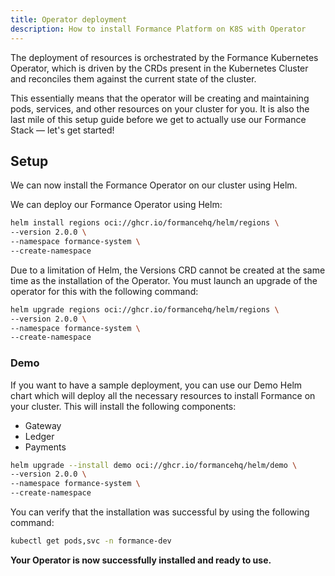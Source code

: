 ```yaml
---
title: Operator deployment
description: How to install Formance Platform on K8S with Operator
---
```


The deployment of resources is orchestrated by the Formance Kubernetes Operator, which is driven by the CRDs present in the Kubernetes Cluster and reconciles them against the current state of the cluster.

This essentially means that the operator will be creating and maintaining pods, services, and other resources on your cluster for you. It is also the last mile of this setup guide before we get to actually use our Formance Stack — let's get started!

## Setup

We can now install the Formance Operator on our cluster using Helm.

We can deploy our Formance Operator using Helm:

```bash
helm install regions oci://ghcr.io/formancehq/helm/regions \
--version 2.0.0 \
--namespace formance-system \
--create-namespace
```

Due to a limitation of Helm, the Versions CRD cannot be created at the same time as the installation of the Operator. You must launch an upgrade of the operator for this with the following command:
```bash
helm upgrade regions oci://ghcr.io/formancehq/helm/regions \
--version 2.0.0 \
--namespace formance-system \
--create-namespace
```

### Demo
If you want to have a sample deployment, you can use our Demo Helm chart which will deploy all the necessary resources to install Formance on your cluster.
This will install the following components:
- Gateway
- Ledger
- Payments

```bash
helm upgrade --install demo oci://ghcr.io/formancehq/helm/demo \
--version 2.0.0 \
--namespace formance-system \
--create-namespace
```

You can verify that the installation was successful by using the following command:
```bash
kubectl get pods,svc -n formance-dev
```

**Your Operator is now successfully installed and ready to use.**
